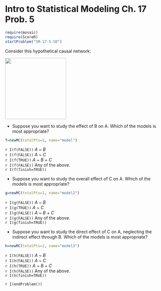 Intro to Statistical Modeling Ch. 17 Prob. 5
========================================================
```r
require(mosaic)
require(ScoreR)
startProblem("SM-17-5-SD")
```

Consider this hypothetical causal network: 

<img src='path-graphics-1.svg' width='200'>

* Suppose you want to study the effect of B on A.  Which of the models is most appropriate?
```r
f=newMC(totalPts=1, name="model")
```
`r I(f(FALSE))` *A* ~ *B*    
`r I(f(FALSE))` *A* ~ *C*    
`r I(f(TRUE))` *A* ~ *B* + *C*    
`r I(f(FALSE))` Any of the above.     
`r I(f(finish=TRUE))`

* Suppose you want to study the overall effect of C on A.  Which of the models is most appropriate?
```r
g=newMC(totalPts=1, name="model2")
```
`r I(g(FALSE))` *A* ~ *B*    
`r I(g(TRUE))` *A* ~ *C*    
`r I(g(FALSE))` *A* ~ *B* + *C*    
`r I(g(FALSE))` Any of the above.    
`r I(g(finish=TRUE))`

* Suppose you want to study the direct effect of C on A, neglecting the indirect effect through B.  Which of the models is most appropriate?
```r
h=newMC(totalPts=1, name="model3")
```
`r I(h(FALSE))` *A* ~ *B*    
`r I(h(FALSE))` *A* ~ *C*    
`r I(h(TRUE))` *A* ~ *B* + *C*    
`r I(h(FALSE))` Any of the above.    
`r I(h(finish=TRUE))`

`r I(endProblem())`